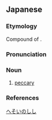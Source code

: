 ==Japanese==
{{ja-kanjitab|へそ|いのしし|yomi=k}}

===Etymology===
Compound of {{compound|臍|tr1=heso|t1=navel|猪|tr2=inoshishi|t2=wild boar|lang=ja|sort=へそいのしし}}.

===Pronunciation===
{{ja-pron|yomi=k|へそいのしし|acc=3|acc_ref=DJR}}

===Noun===
{{ja-noun|へそいのしし|ヘソイノシシ|hhira=へそゐのしし}}

# [[peccary]]

===References===
<references/>

[[Category:ja:Pigs|へそいのしし]]